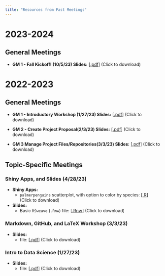 ```yaml
---
title: "Resources from Past Meetings"
---
```


# 2023-2024

## General Meetings

 - **GM 1 - Fall Kickoff! (10/5/23) Slides:** <a href="../Files/GM_23_24/GM1.pdf" target="_blank">[.pdf]</a> (Click to download)


# 2022-2023

## General Meetings

- **GM 1 - Introductory Workshop (1/27/23) Slides:** <a href="../Files/GM_22_23/1_27.pdf" target="_blank">[.pdf]</a> (Click to download)

- **GM 2 - Create Project Proposal(2/3/23) Slides:** <a href="../Files/GM_22_23/2_3.pdf" target="_blank">[.pdf]</a> (Click to download)

- **GM 3 Manage Project Files/Repositories(3/3/23) Slides:** <a href="../Files/GM_22_23/3_3.pdf" target="_blank">[.pdf]</a> (Click to download)


## Topic-Specific Meetings

### Shiny Apps, and Slides (4/28/23)

- **Shiny Apps:**
    - `palmerpenguins` scatterplot, with option to color by species: [<a href="../Files/Shiny_and_Slides/p_penguins.R" download="p_penguins.R">.R</a>] (Click to download)
    
- **Slides:**
    - Basic `RSweave` (`.Rnw`) file: [<a href="../Files/Shiny_and_Slides/slides.Rnw" download="slides.Rnw">.Rnw</a>] (Click to download)
    
### Markdown, GitHub, and LaTeX Workshop (3/3/23)

- **Slides:** 
    - file: [<a href="../Files/GM_22_23/3_3.pdf" download="3_3.pdf">.pdf</a>] (Click to download)

### Intro to Data Science (1/27/23)

- **Slides:** 
    - file: [<a href="../Files/GM_22_23/1_27.pdf" download="1_27.pdf">.pdf</a>] (Click to download)